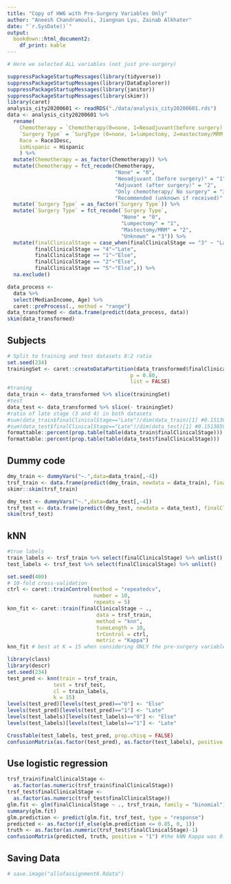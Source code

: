```yaml
---
title: "Copy of HW6 with Pre-Surgery Variables Only"
author: "Aneesh Chandramouli, Jiangnan Lyu, Zainab Alkhater"
date: "`r.SysDate()`"
output: 
  bookdown::html_document2:
    df_print: kable
---
```


```r
# Here we selected ALL variables (not just pre-surgery)

suppressPackageStartupMessages(library(tidyverse))
suppressPackageStartupMessages(library(DataExplorer))
suppressPackageStartupMessages(library(janitor))
suppressPackageStartupMessages(library(skimr))
library(caret)
analysis_city20200601 <- readRDS("./data/analysis_city20200601.rds")
data <- analysis_city20200601 %>%
  rename(
    Chemotherapy = `Chemotherapy(0=none, 1=Neoadjuvant(before surgery) 2=adjuvant(after surgery), 3=only chemotherapy/no surgery, 4=recommended, unnkown if received)`,
    `Surgery Type` = `SurgType (0=none, 1=lumpectomy, 2=mastectomy/MRM, 3=unknown)`,
    Race = Race1Desc,
    isHispanic = Hispanic
    ) %>%
  mutate(Chemotherapy = as_factor(Chemotherapy)) %>%
  mutate(Chemotherapy = fct_recode(Chemotherapy, 
                                   "None" = "0",
                                   "Neoadjuvant (before surgery)" = "1",
                                   "Adjuvant (after surgery)" = "2",
                                   "Only chemotherapy/ No surgery" = "3",
                                   "Recommended (unknown if received)" = "4")) %>% 
  mutate(`Surgery Type` = as_factor(`Surgery Type`)) %>%
  mutate(`Surgery Type` = fct_recode(`Surgery Type`, 
                                     "None" = "0", 
                                     "Lumpectomy" = "1",
                                     "Mastectomy/MRM" = "2",
                                     "Unknown" = "3")) %>%
  mutate(finalClinicalStage = case_when(finalClinicalStage == "3" ~ "Late", 
         finalClinicalStage == "4"~"Late",
         finalClinicalStage == "1"~"Else",
         finalClinicalStage == "2"~"Else",
         finalClinicalStage == "5"~"Else",)) %>%
  na.exclude()

data_process <- 
  data %>% 
  select(MedianIncome, Age) %>% 
  caret::preProcess(., method = "range")
data_transformed <- data.frame(predict(data_process, data))
skim(data_transformed)
```
  
## Subjects 

```r
# Split to training and test datasets 8:2 ratio
set.seed(234)
trainingSet <- caret::createDataPartition(data_transformed$finalClinicalStage, 
                                        p = 0.80,
                                        list = FALSE)
#traning
data_train <- data_transformed %>% slice(trainingSet)
#test
data_test <- data_transformed %>% slice(- trainingSet)
#ratio of late stage (3 and 4) in both datasets
#sum(data_train$finalClinicalStage=="Late")/dim(data_train)[1] #0.1513053
#sum(data_test$finalClinicalStage=="Late")/dim(data_test)[1] #0.1513859
formattable::percent(prop.table(table(data_train$finalClinicalStage)))
formattable::percent(prop.table(table(data_test$finalClinicalStage)))
```

## Dummy code 

```r
dmy_train <- dummyVars("~.",data=data_train[,-4])
trsf_train <- data.frame(predict(dmy_train, newdata = data_train), finalClinicalStage = as.factor(as.numeric(as.factor(data_train$finalClinicalStage))-1)) # Else = 0
skimr::skim(trsf_train)

dmy_test <- dummyVars("~.",data=data_test[,-4])
trsf_test <- data.frame(predict(dmy_test, newdata = data_test), finalClinicalStage = as.factor(as.numeric(as.factor(data_test$finalClinicalStage))-1)) # Late = 1
skim(trsf_test)
```

## kNN

```r
#true labels
train_labels <- trsf_train %>% select(finalClinicalStage) %>% unlist()
test_labels <- trsf_test %>% select(finalClinicalStage) %>% unlist()

set.seed(400)
# 10-fold cross-validation
ctrl <- caret::trainControl(method = "repeatedcv", 
                            number = 10,
                            repeats = 5)
knn_fit <- caret::train(finalClinicalStage ~ .,
                             data = trsf_train,
                             method = "knn", 
                             tuneLength = 10,
                             trControl = ctrl,
                             metric = "Kappa")
knn_fit # best at K = 15 when considering ONLY the pre-surgery variables! 

library(class)
library(descr)
set.seed(234)
test_pred <- knn(train = trsf_train,
               test = trsf_test,
               cl = train_labels,
               k = 15)
levels(test_pred)[levels(test_pred)=="0"] <- "Else"
levels(test_pred)[levels(test_pred)=="1"] <- "Late"
levels(test_labels)[levels(test_labels)=="0"] <- "Else"
levels(test_labels)[levels(test_labels)=="1"] <- "Late"

CrossTable(test_labels, test_pred, prop.chisq = FALSE)
confusionMatrix(as.factor(test_pred), as.factor(test_labels), positive = "Late")
```

## Use logistic regression

```r
trsf_train$finalClinicalStage <- 
  as.factor(as.numeric(trsf_train$finalClinicalStage))
trsf_test$finalClinicalStage <- 
  as.factor(as.numeric(trsf_test$finalClinicalStage))
glm.fit <- glm(finalClinicalStage ~ ., trsf_train, family = "binomial")
summary(glm.fit)
glm.prediction <- predict(glm.fit, trsf_test, type = "response")
predicted <- as.factor(if_else(glm.prediction <= 0.85, 0, 1))
truth <- as.factor(as.numeric(trsf_test$finalClinicalStage)-1)
confusionMatrix(predicted, truth, positive = "1") #the kNN Kappa was 0.9422, so logistic model performs worse
```

## Saving Data

```r
# save.image("allofassignment6.Rdata")
```



